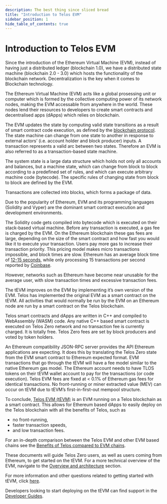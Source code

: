 ```yaml
---
description: The best thing since sliced bread
title: "Introduction to Telos EVM"
sidebar_position: 1
hide_table_of_contents: true
---
```


# Introduction to Telos EVM

Since the introduction of the Ethereum Virtual Machine (EVM), instead of having just a distributed ledger (blockchain 1.0), we have a distributed state machine (blockchain 2.0 - 3.0) which hosts the functionality of the blockchain network. Decentralization is the key when it comes to Blockchain technology.&#x20;

The Ethereum Virtual Machine (EVM) acts like a global prosessing unit or computer which is formed by the collective computing power of its network nodes, making the EVM accessable from anywhere in the world. These nodes lend their resources to developers to create smart contracts and decentralised apps (dApps) which relies on blockchain.

The EVM updates the state by computing valid state transitions as a result of smart contract code execution, as defined by the [blockchain protocol](https://github.com/ethereumbook/ethereumbook/blob/develop/13evm.asciidoc). The state machine can change from one state to another in response to external actors’ (i.e. account holder and block producer) inputs. A transaction represents a valid arc between two states. Therefore an EVM is also referred to as a transaction-based state machine.

The system state is a large data structure which holds not only all accounts and balances, but a machine state, which can change from block to block according to a predefined set of rules, and which can execute arbitrary machine code (bytecode). The specific rules of changing state from block to block are defined by the EVM.

Transactions are collected into blocks, which forms a package of data.

Due to the popularity of Ethereum, EVM and its programming languages (Solidity and Vyper) are the dominant smart contract execution and development environments.&#x20;

The Solidity code gets compiled into bytecode which is executed on their stack-based virtual machine. Before any transaction is executed, a gas fee is charged by the EVM. On the Ethereum blockchain these gas fees are large, depending on the size of the smart contract and how fast you would like it to execute your transaction. Users pay more gas to increase their transaction priority. This pricing model makes micro transactions impossible, and block times are slow. Ethereum has an average block time of [12-15 seconds](https://ethereum.org/en/developers/docs/blocks/#:\~:text=In%20Ethereum%2C%20the%20average%20block,is%20evaluated%20after%20each%20block), while only processing 15 transactions per second reported by [Coinbase](https://ca.finance.yahoo.com/news/ethereum-100-000-transactions-per-183200856.html#:\~:text=Too%20few%20transactions%20per%20second,times%20and%20high%20gas%20fees).

However, networks such as Ethereum have become near unusable for the average user, with slow transaction times and excessive transaction fees.

The tEVM improves on the EVM by implementing it’s own version of the EVM. Telos has implemented the original EVM as a smart contract on the tEVM. All activities that would normally be run by the EVM on an Ethereum node are run by a smart contract on the Telos blockchain.&#x20;

Telos smart contracts and dApps are written in C++ and compiled to WebAssembly (WASM) code. Any native C++ based smart contract is executed on Telos Zero network and no transaction fee is currently charged. It is totally free. Telos Zero fees are set by block producers and voted by token holders.

An Ethereum compatibility JSON-RPC server provides the API Ethereum applications are expecting. It does this by translating the Telos Zero state from the EVM smart contract to Ethereum expected format. EVM transactions that go through the tEVM will have a fee model similar to the native Ethereum gas model. The Ethereum account needs to have TLOS tokens on their tEVM wallet account to pay for the transactions (or code execution). Telos EVM fees are fixed at < 0.1% of Ethereum gas fees for identical transactions. No front-running or miner extracted value (MEV) can occur on tEVM due to tEVM’s first-in-first-out mempool structure.

To conclude, [Telos EVM (tEVM)](https://www.telos.net/evm) is an EVM running on a Telos blockchain as a smart contract. This allows for Ethereum based dApps to easily deploy on the Telos blockchain with all the benefits of Telos, such as

* no front-running,&#x20;
* faster transaction speeds,&#x20;
* and low transaction fees.&#x20;

For an in-depth comparison between the Telos EVM and other EVM based chains see the [Benefits of Telos compared to EVM chains](../../overview/why-telos/introduction.mdx).

These documents will guide Telos Zero users, as well as users coming from Ethereum, to get started on the tEVM. For a more technical overview of the EVM, navigate to the [Overview and architecture](./overview-and-architecture.md) section.&#x20;


For more information and other questions related to getting started with tEVM, click [here](https://help.telos.net).

Developers looking to start deploying on the tEVM can find support in the [Developer Guides](../smart-contracts/verify_with_remix.md).

